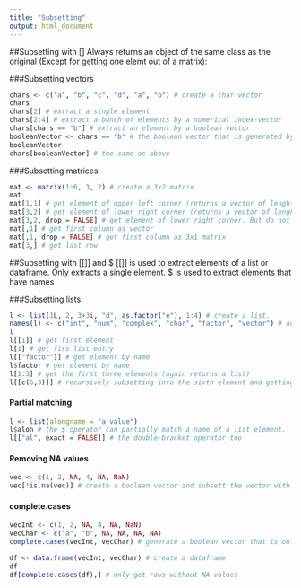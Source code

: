 ```yaml
---
title: "Subsetting"
output: html_document
---
```


##Subsetting with []
Always returns an object of the same class as the original (Except for getting one elemt out of a matrix):

###Subsetting vectors
```r
chars <- c("a", "b", "c", "d", "a", "b") # create a char vector
chars
chars[2] # extract a single element
chars[2:4] # extract a bunch of elements by a numerical index-vector
chars[chars == "b"] # extract an element by a boolean vector
booleanVector <- chars == "b" # the boolean vector that is generated by the expression before
booleanVector
chars[booleanVector] # the same as above
```
###Subsetting matrices
```r
mat <- matrix(1:6, 3, 2) # create a 3x2 matrix
mat
mat[1,1] # get element of upper left corner (returns a vector of lenght 1!)
mat[3,2] # get element of lower right corner (returns a vector of lenght 1!)
mat[3,2, drop = FALSE] # get element of lower right corner. But do not drop the dimension, return a 1x1 matrix.
mat[,1] # get first column as vector
mat[,1, drop = FALSE] # get first column as 3x1 matrix
mat[3,] # get last row
```
##Subsetting with [[]] and $
[[]] is used to extract elements of a list or dataframe. Only extracts a single element. $ is used to extract elements that have names

###Subsetting lists
```r
l <- list(1L, 2, 3+3i, "d", as.factor("e"), 1:4) # create a list.
names(l) <- c("int", "num", "complex", "char", "factor", "vector") # add names to the elements
l
l[[1]] # get first element
l[1] # get firs list entry
l[["factor"]] # get element by name
l$factor # get element by name
l[1:3] # get the first three elements (again returns a list)
l[[c(6,3)]] # recursively subsetting into the sixth element and getting the third of it
```
#### Partial matching
```r
l <- list(alongname = "a value")
l$alon # the $ operator can partially match a name of a list element.
l[["al", exact = FALSE]] # the double-bracket operator too
```
#### Removing NA values
```r
vec <- c(1, 2, NA, 4, NA, NaN)
vec[!is.na(vec)] # create a boolean vector and subsett the vector with it, remember NaN is Na
```
#### complete.cases

```r
vecInt <- c(1, 2, NA, 4, NA, NaN)
vecChar <- c("a", "b", NA, NA, NA, NA)
complete.cases(vecInt, vecChar) # generate a boolean vector that is only true where both vectors have values

df <- data.frame(vecInt, vecChar) # create a dataframe
df
df[complete.cases(df),] # only get rows without NA values
```